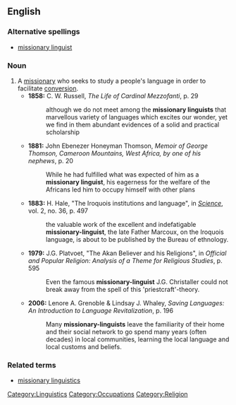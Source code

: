 ==English==
===Alternative spellings===
*[[missionary linguist]]
===Noun===
{{en-noun|sg=[[missionary]]-[[linguist]]}}

# A [[missionary]] who seeks to study a people's language in order to facilitate [[conversion]].
#*'''1858:''' C. W. Russell, ''The Life of Cardinal Mezzofanti'', p. 29
#*:although we do not meet among the '''missionary linguists''' that marvellous variety of languages which excites our wonder, yet we find in them abundant evidences of a solid and practical scholarship
#*'''1881:''' John Ebenezer Honeyman Thomson, ''Memoir of George Thomson, Cameroon Mountains, West Africa, by one of his nephews'', p. 20
#*:While he had fulfilled what was expected of him as a '''missionary linguist''', his eagerness for the welfare of the Africans led him to occupy himself with other plans
#*'''1883:''' H. Hale, "The Iroquois institutions and language", in ''[[w:Science (journal)|Science]]'', vol. 2, no. 36, p. 497
#*:the valuable work of the excellent and indefatigable '''missionary-linguist''', the late Father Marcoux, on the Iroquois language, is about to be published by the Bureau of ethnology.
#*'''1979:''' J.G. Platvoet, "The Akan Believer and his Religions", in ''Official and Popular Religion: Analysis of a Theme for Religious Studies'', p. 595
#*:Even the famous '''missionary-linguist''' J.G. Christaller could not break away from the spell of this 'priestcraft'-theory.
#*'''2006:''' Lenore A. Grenoble & Lindsay J. Whaley, ''Saving Languages: An Introduction to Language Revitalization'', p. 196
#*:Many '''missionary-linguists''' leave the familiarity of their home and their social network to go spend many years (often decades) in local communities, learning the local language and local customs and beliefs.
===Related terms===
*[[missionary linguistics]]
[[Category:Linguistics]]
[[Category:Occupations]]
[[Category:Religion]]